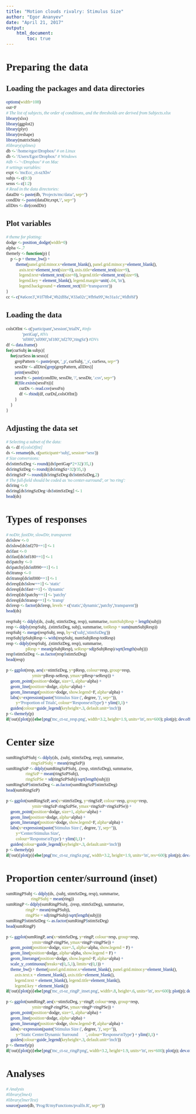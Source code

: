 ```yaml
---
title: "Motion clouds rivalry: Stimulus Size"
author: "Egor Ananyev"
date: "April 21, 2017"
output:
    html_document:
        toc: true
---
```


<style type="text/css">
body, td{
  font-family: Cambria;
}
code.r{
  font-family: Inconsolata;
}
</style>

# Preparing the data

## Loading the packages and data directories
```r
options(width=108)
out=F
# The list of subjects, the order of conditions, and the thresholds are derived from Subjects.xlsx
library(xlsx)
library(ggplot2)
library(plyr)
library(reshape)
library(matrixStats)
#library(splines)
db <- '/home/egor/Dropbox/' # on Linux
db <- '/Users/Egor/Dropbox/' # Windows
#db <- '~/Dropbox/' # on Mac
# settings variables:
expt <- 'mcEcc_ct-szXbv'
subjs <- c(0:3)
sesss <- c(1:2)
# Read in the data directories:
dataDir <- paste(db, 'Projects/mc/data/', sep='')
condDir <- paste(dataDir,expt,'/', sep='')
allDirs <- dir(condDir)
```

## Plot variables
```r
# theme for plotting:
dodge <- position_dodge(width=0)
alpha <- .7
themefy <- function(p) {
    p <- p + theme_bw() + 
         theme(panel.grid.minor.x=element_blank(), panel.grid.minor.y=element_blank(),
            axis.text=element_text(size=8), axis.title=element_text(size=9),
            legend.text=element_text(size=8), legend.title=element_text(size=9),
            legend.key = element_blank(), legend.margin=unit(-.04, 'in'),
            legend.background = element_rect(fill='transparent'))
}
cc <- c('#a6cee3','#1f78b4','#b2df8a','#33a02c','#fb9a99','#e31a1c','#fdbf6f')
```

## Loading the data
```r
colsOfInt <- c('participant','session','trialN', #info
               'periGap', #IVs
               'nf000','nf090','nf180','nf270','ringSz') #DVs
df <- data.frame()
for(curSubj in subjs){
    for(curSess in sesss){
        grepPattern <- paste(expt, '_p', curSubj, '_s', curSess, sep='')
        sessDir <- allDirs[grep(grepPattern, allDirs)]
        print(sessDir)
        sessFn <- paste(condDir, sessDir, '/', sessDir, '.csv', sep='')
        if(file.exists(sessFn)){
            curDs <- read.csv(sessFn)
            df <- rbind(df, curDs[,colsOfInt])
        }
    }
}
```

## Adjusting the data set
```r
# Selecting a subset of the data:
ds <- df #[colsOfInt]
ds <- rename(ds, c(participant='subj', session='sess'))
# Size conversions:
ds$stimSzDeg <- round((ds$periGap*2+32)/35,1)
ds$ringSzDeg <- round((ds$ringSz+32)/35,1)
ds$ringSzP <- round(ds$ringSzDeg/ds$stimSzDeg,2)
# The full-field should be coded as 'no center-surround', or 'no ring':
ds$ring <- 0
ds$ring[ds$ringSzDeg<ds$stimSzDeg] <- 1
head(ds)
```

# Types of responses
```r
# noDir, fastDir, slowDir, transparent
ds$slow <- 0
ds$slow[ds$nf270==1] <- 1
ds$fast <- 0
ds$fast[ds$nf180==1] <- 1
ds$patchy <- 0
ds$patchy[ds$nf090==1] <- 1
ds$transp <- 0
ds$transp[ds$nf000==1] <- 1
ds$resp[ds$slow==1] <- 'static'
ds$resp[ds$fast==1] <- 'dynamic'
ds$resp[ds$patchy==1] <- 'patchy'
ds$resp[ds$transp==1] <- 'transp'
ds$resp <- factor(ds$resp, levels = c('static','dynamic','patchy','transparent'))
head(ds)
```

```r
respSubj <- ddply(ds, .(subj, stimSzDeg, resp), summarise, numSubjResp = length(subj))
resp <- ddply(respSubj, .(stimSzDeg, subj), summarise, totResp = sum(numSubjResp))
respSubj <- merge(respSubj, resp, by=c('subj','stimSzDeg'))
respSubj$pSubjResp <- with(respSubj, numSubjResp/totResp)
resp <- ddply(respSubj, .(stimSzDeg, resp), summarise,
                  pResp = mean(pSubjResp), seResp=sd(pSubjResp)/sqrt(length(subj)))
resp$stimSzDeg <- as.factor(resp$stimSzDeg)
head(resp)
```

```r
p <- ggplot(resp, aes(x=stimSzDeg, y=pResp, colour=resp, group=resp,
                        ymin=pResp-seResp, ymax=pResp+seResp)) +
    geom_point(position=dodge, size=1, alpha=alpha) +
    geom_line(position=dodge, alpha=alpha) +
    geom_linerange(position=dodge, show.legend=F, alpha=alpha) +
    labs(x=expression(paste('Stimulus Size (', degree, ')', sep='')),
         y='Proportion of Trials', colour='Response\nType') + ylim(0,1) +
    guides(colour=guide_legend(keyheight=.3, default.unit='inch'))
p <- themefy(p)
if(!out){plot(p)}else{png('mc_ct-sz_resp.png', width=3.2, height=1.9, units='in', res=600); plot(p); dev.off()}
```

# Center size
```r
sumRingSzPSubj <- ddply(ds, .(subj, stimSzDeg, resp), summarise,
                       ringSzPSubj = mean(ringSzP))
sumRingSzP <- ddply(sumRingSzPSubj, .(resp, stimSzDeg), summarise,
                  ringSzP = mean(ringSzPSubj), 
                  ringSzPSe = sd(ringSzPSubj)/sqrt(length(subj)))
sumRingSzP$stimSzDeg <- as.factor(sumRingSzP$stimSzDeg)
head(sumRingSzP)
```

```r
p <- ggplot(sumRingSzP, aes(x=stimSzDeg, y=ringSzP, colour=resp, group=resp,
                        ymin=ringSzP-ringSzPSe, ymax=ringSzP+ringSzPSe)) +
    geom_point(position=dodge, size=1, alpha=alpha) +
    geom_line(position=dodge, alpha=alpha) +
    geom_linerange(position=dodge, show.legend=F, alpha=alpha) +
    labs(x=expression(paste('Stimulus Size (', degree, ')', sep='')),
         y='Center/Stimulus Size',
         colour='Response\nType') + ylim(0,1) +
    guides(colour=guide_legend(keyheight=.3, default.unit='inch'))
p <- themefy(p)
if(!out){plot(p)}else{png('mc_ct-sz_ringSz.png', width=3.2, height=1.9, units='in', res=600); plot(p); dev.off()}
```

# Proportion center/surround (inset)
```r
sumRingPSubj <- ddply(ds, .(subj, stimSzDeg, resp), summarise,
                       ringPSubj = mean(ring))
sumRingP <- ddply(sumRingPSubj, .(resp, stimSzDeg), summarise,
                  ringP = mean(ringPSubj), 
                  ringPSe = sd(ringPSubj)/sqrt(length(subj)))
sumRingP$stimSzDeg <- as.factor(sumRingP$stimSzDeg)
head(sumRingP)
```

```r
p <- ggplot(sumRingP, aes(x=stimSzDeg, y=ringP, colour=resp, group=resp,
                        ymin=ringP-ringPSe, ymax=ringP+ringPSe)) +
    geom_point(position=dodge, size=.5, alpha=alpha, show.legend = F) +
    geom_line(position=dodge, alpha=alpha, show.legend = F) +
    geom_linerange(position=dodge, show.legend=F, alpha=alpha) +
    scale_y_continuous(breaks=c(0,.5,1), limits=c(0,1)) + 
    theme_bw() + theme(panel.grid.minor.x=element_blank(), panel.grid.minor.y=element_blank(),
        axis.text.x = element_blank(), axis.title=element_blank(),
        legend.text = element_blank(), legend.title=element_blank(),
        legend.key = element_blank())
if(!out){plot(p)}else{png('mc_ct-sz_ringP_inset.png', width=.8, height=.6, units='in', res=600); plot(p); dev.off()}
```

```r
p <- ggplot(sumRingP, aes(x=stimSzDeg, y=ringP, colour=resp, group=resp,
                        ymin=ringP-ringPSe, ymax=ringP+ringPSe)) +
    geom_point(position=dodge, size=1, alpha=alpha) +
    geom_line(position=dodge, alpha=alpha) +
    geom_linerange(position=dodge, show.legend=F, alpha=alpha) +
    labs(x=expression(paste('Stimulus Size (', degree, ')', sep='')),
         y='Static Center/Dynamic Surround       ', colour='Response\nType') + ylim(0,1) +
    guides(colour=guide_legend(keyheight=.3, default.unit='inch'))
p <- themefy(p)
if(!out){plot(p)}else{png('mc_ct-sz_ringP.png', width=3.2, height=1.9, units='in', res=600); plot(p); dev.off()}
```

# Analyses
```r
# Analysis
#library(lme4)
#library(lmerTest)
source(paste(db, 'Prog/R/myFunctions/pvalfn.R', sep=''))
```